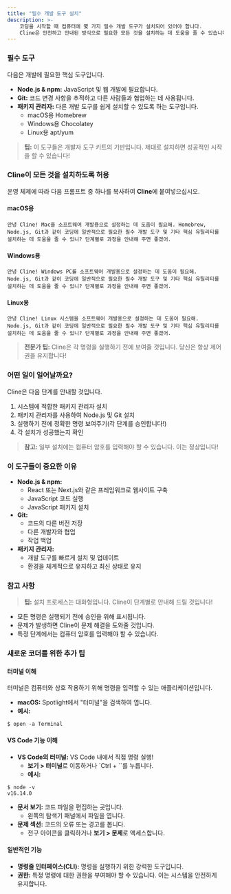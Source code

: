 ```yaml
---
title: "필수 개발 도구 설치"
description: >-
    코딩을 시작할 때 컴퓨터에 몇 가지 필수 개발 도구가 설치되어 있어야 합니다.
    Cline은 안전하고 안내된 방식으로 필요한 모든 것을 설치하는 데 도움을 줄 수 있습니다.
---
```


### 필수 도구

다음은 개발에 필요한 핵심 도구입니다.

-   **Node.js & npm:** JavaScript 및 웹 개발에 필요합니다.
-   **Git:** 코드 변경 사항을 추적하고 다른 사람들과 협업하는 데 사용됩니다.
-   **패키지 관리자:** 다른 개발 도구를 쉽게 설치할 수 있도록 하는 도구입니다.
    -   macOS용 Homebrew
    -   Windows용 Chocolatey
    -   Linux용 apt/yum

> **팁:** 이 도구들은 개발자 도구 키트의 기반입니다. 제대로 설치하면 성공적인 시작을 할 수 있습니다!

### Cline이 모든 것을 설치하도록 허용

운영 체제에 따라 다음 프롬프트 중 하나를 복사하여 **Cline**에 붙여넣으십시오.

#### macOS용

```
안녕 Cline! Mac을 소프트웨어 개발용으로 설정하는 데 도움이 필요해. Homebrew, Node.js, Git과 같이 코딩에 일반적으로 필요한 필수 개발 도구 및 기타 핵심 유틸리티를 설치하는 데 도움을 줄 수 있니? 단계별로 과정을 안내해 주면 좋겠어.
```

#### Windows용

```
안녕 Cline! Windows PC를 소프트웨어 개발용으로 설정하는 데 도움이 필요해. Node.js, Git과 같이 코딩에 일반적으로 필요한 필수 개발 도구 및 기타 핵심 유틸리티를 설치하는 데 도움을 줄 수 있니? 단계별로 과정을 안내해 주면 좋겠어.
```

#### Linux용

```
안녕 Cline! Linux 시스템을 소프트웨어 개발용으로 설정하는 데 도움이 필요해. Node.js, Git과 같이 코딩에 일반적으로 필요한 필수 개발 도구 및 기타 핵심 유틸리티를 설치하는 데 도움을 줄 수 있니? 단계별로 과정을 안내해 주면 좋겠어.
```

> **전문가 팁:** Cline은 각 명령을 실행하기 전에 보여줄 것입니다. 당신은 항상 제어권을 유지합니다!

### 어떤 일이 일어날까요?

Cline은 다음 단계를 안내할 것입니다.

1.  시스템에 적합한 패키지 관리자 설치
2.  패키지 관리자를 사용하여 Node.js 및 Git 설치
3.  실행하기 전에 정확한 명령 보여주기(각 단계를 승인합니다!)
4.  각 설치가 성공했는지 확인

> **참고:** 일부 설치에는 컴퓨터 암호를 입력해야 할 수 있습니다. 이는 정상입니다!

### 이 도구들이 중요한 이유

-   **Node.js & npm:**
    -   React 또는 Next.js와 같은 프레임워크로 웹사이트 구축
    -   JavaScript 코드 실행
    -   JavaScript 패키지 설치
-   **Git:**
    -   코드의 다른 버전 저장
    -   다른 개발자와 협업
    -   작업 백업
-   **패키지 관리자:**
    -   개발 도구를 빠르게 설치 및 업데이트
    -   환경을 체계적으로 유지하고 최신 상태로 유지

### 참고 사항

> **팁:** 설치 프로세스는 대화형입니다. Cline이 단계별로 안내해 드릴 것입니다!

-   모든 명령은 실행되기 전에 승인을 위해 표시됩니다.
-   문제가 발생하면 Cline이 문제 해결을 도와줄 것입니다.
-   특정 단계에서는 컴퓨터 암호를 입력해야 할 수 있습니다.

### 새로운 코더를 위한 추가 팁

#### 터미널 이해

터미널은 컴퓨터와 상호 작용하기 위해 명령을 입력할 수 있는 애플리케이션입니다.

-   **macOS:** Spotlight에서 "터미널"을 검색하여 엽니다.
-   **예시:**

```
$ open -a Terminal
```

#### VS Code 기능 이해

-   **VS Code의 터미널:** VS Code 내에서 직접 명령 실행!
    -   **보기 > 터미널**로 이동하거나 \`Ctrl + \`\`를 누릅니다.
    -   **예시:**

```
$ node -v
v16.14.0
```

-   **문서 보기:** 코드 파일을 편집하는 곳입니다.
    -   왼쪽의 탐색기 패널에서 파일을 엽니다.
-   **문제 섹션:** 코드의 오류 또는 경고를 봅니다.
    -   전구 아이콘을 클릭하거나 **보기 > 문제**로 액세스합니다.

#### 일반적인 기능

-   **명령줄 인터페이스(CLI):** 명령을 실행하기 위한 강력한 도구입니다.
-   **권한:** 특정 명령에 대한 권한을 부여해야 할 수 있습니다. 이는 시스템을 안전하게 유지합니다.
